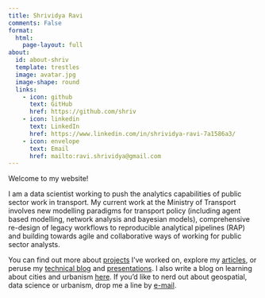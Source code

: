 ```yaml
---
title: Shrividya Ravi
comments: False
format:
  html:
    page-layout: full
about:
  id: about-shriv
  template: trestles
  image: avatar.jpg
  image-shape: round 
  links:
    - icon: github
      text: GitHub
      href: https://github.com/shriv
    - icon: linkedin
      text: LinkedIn
      href: https://www.linkedin.com/in/shrividya-ravi-7a1586a3/
    - icon: envelope
      text: Email
      href: mailto:ravi.shrividya@gmail.com
---
```


:::{#about-shriv}
Welcome to my website! 

I am a data scientist working to push the analytics capabilities of public sector work in transport. My current work at the Ministry of Transport involves new modelling paradigms for transport policy (including agent based modelling, network analysis and bayesian models), comprehensive re-design of legacy workflows to reproducible analytical pipelines (RAP) and building towards agile and collaborative ways of working for public sector analysts. 

You can find out more about [projects](projects.qmd) I've worked on, explore my [articles](articles.qmd), or peruse my [technical blog](blog.qmd) and [presentations](talks.qmd). I also write a blog on learning about cities and urbanism [here](https://shriv.github.io/e-flaneur/). If you'd like to nerd out about geospatial, data science or urbanism, drop me a line by [e-mail](mailto:pentheseleia@gmail.com).
:::